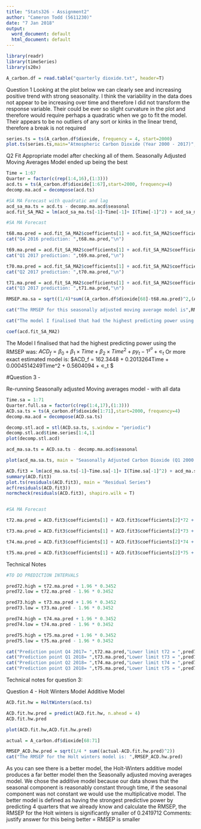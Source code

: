 ```yaml
---
title: "Stats326 - Assignment2"
author: "Cameron Todd (5611230)"
date: "7 Jan 2018"
output:
  word_document: default
  html_document: default
---
```


```r
library(readr)
library(timeSeries)
library(s20x)
```
```r
A_carbon.df = read.table("quarterly dioxide.txt", header=T)
```
Question 1
Looking at the plot below we can clearly see and increasing positive trend with strong seasonality. I think the variability in the data does not appear to be increasing over time and therefore I did not transform the response variable. Their could be ever so slight curvature in the plot and therefore would require perhaps a quadratic when we go to fit the model. Their appears to be no outliers of any sort or kinks in the linear trend, therefore a break is not required

```r

series.ts = ts(A_carbon.df$dioxide, frequency = 4, start=2000)
plot.ts(series.ts,main="Atmospheric Carbon Dioxide (Year 2000 - 2017)", xlab="Year",ylab="Carbon Dioxide level (ppm) ")

```

Q2 Fit Appropriate model after checking all of them. Seasonally Adjusted Moving Averages Model ended up being the best
```r
Time = 1:67
Quarter = factor(c(rep(1:4,16),(1:3)))
acd.ts = ts(A_carbon.df$dioxide[1:67],start=2000, frequency=4)
decomp.ma.acd = decompose(acd.ts)

#SA MA Forecast with quadratic and lag
acd_sa_ma.ts = acd.ts - decomp.ma.acd$seasonal
acd.fit_SA_MA2 = lm(acd_sa_ma.ts[-1]~Time[-1]+ I(Time[-1]^2) + acd_sa_ma.ts[-67])

#SA MA Forecast

t68.ma.pred = acd.fit_SA_MA2$coefficients[1] + acd.fit_SA_MA2$coefficients[2]*68 + acd.fit_SA_MA2$coefficients[3] *(68^2) + acd.fit_SA_MA2$coefficients[4] * acd_sa_ma.ts[67]
cat("Q4 2016 prediction: ",t68.ma.pred,"\n")

t69.ma.pred = acd.fit_SA_MA2$coefficients[1] + acd.fit_SA_MA2$coefficients[2]*69 + acd.fit_SA_MA2$coefficients[3] *(69^2) + acd.fit_SA_MA2$coefficients[4] * t68.ma.pred
cat("Q1 2017 prediction: ",t69.ma.pred,"\n")

t70.ma.pred = acd.fit_SA_MA2$coefficients[1] + acd.fit_SA_MA2$coefficients[2]*70 + acd.fit_SA_MA2$coefficients[3] *(70^2) + acd.fit_SA_MA2$coefficients[4] * t69.ma.pred
cat("Q2 2017 prediction: ",t70.ma.pred,"\n")

t71.ma.pred = acd.fit_SA_MA2$coefficients[1] + acd.fit_SA_MA2$coefficients[2]*71 + acd.fit_SA_MA2$coefficients[3] *(71^2) + acd.fit_SA_MA2$coefficients[4] * t70.ma.pred
cat("Q3 2017 prediction: ",t71.ma.pred,"\n")

RMSEP.ma.sa = sqrt((1/4)*sum((A_carbon.df$dioxide[68]-t68.ma.pred)^2,(A_carbon.df$dioxide[69]-t69.ma.pred)^2,(A_carbon.df$dioxide[70]-t70.ma.pred)^2,(A_carbon.df$dioxide[71]-t71.ma.pred)^2))

cat("The RMSEP for this seasonally adjusted moving average model is",RMSEP.ma.sa,"\n")

cat("The model I finalised that had the highest predicting power using the RMSEP was: ")

```
```r
coef(acd.fit_SA_MA2)
```
The Model I finalised that had the highest predicting power using the RMSEP was:
$ACD_f = β_0 + β_1 × Time + β_2 × Time^2 + py_t-1^s^a + ∊_t$ 
Or more exact estimated model is:
$ACD_f = 162.3448 + 0.2013264Time + 0.0004514249Time^2 + 0.5604094 + ∊_t $

#Question 3 - 

Re-running Seasonally adjusted Moving averages model - with all data

```r
Time.sa = 1:71
Quarter.full.sa = factor(c(rep(1:4,17),(1:3)))
ACD.sa.ts = ts(A_carbon.df$dioxide[1:71],start=2000, frequency=4)
decomp.ma.acd = decompose(ACD.sa.ts)

decomp.stl.acd = stl(ACD.sa.ts, s.window = "periodic")
decomp.stl.acd$time.series[1:4,1]
plot(decomp.stl.acd)

acd_ma.sa.ts = ACD.sa.ts - decomp.ma.acd$seasonal

plot(acd_ma.sa.ts, main = "Seasonally Adjusted Carbon Dioxide (Q1 2000 - Q3 2017)" , xlab="Quarter", ylab="Carbon Dioxide (ppm)")

ACD.fit3 = lm(acd_ma.sa.ts[-1]~Time.sa[-1]+ I(Time.sa[-1]^2) + acd_ma.sa.ts[-71])
summary(ACD.fit3)
plot.ts(residuals(ACD.fit3), main = "Residual Series")
acf(residuals(ACD.fit3))
normcheck(residuals(ACD.fit3), shapiro.wilk = T)


#SA MA Forecast

t72.ma.pred = ACD.fit3$coefficients[1] + ACD.fit3$coefficients[2]*72 + ACD.fit3$coefficients[3] *(72^2) + ACD.fit3$coefficients[4] * acd_ma.sa.ts[71]

t73.ma.pred = ACD.fit3$coefficients[1] + ACD.fit3$coefficients[2]*73 + ACD.fit3$coefficients[3] *(73^2) + ACD.fit3$coefficients[4] * t72.ma.pred

t74.ma.pred = ACD.fit3$coefficients[1] + ACD.fit3$coefficients[2]*74 + ACD.fit3$coefficients[3] *(74^2) + ACD.fit3$coefficients[4] * t73.ma.pred

t75.ma.pred = ACD.fit3$coefficients[1] + ACD.fit3$coefficients[2]*75 + ACD.fit3$coefficients[3] *(75^2) + ACD.fit3$coefficients[4] * t74.ma.pred

```

Technical Notes

```r

#TO DO PREDICTION INTERVALS 

pred72.high = t72.ma.pred + 1.96 * 0.3452
pred72.low = t72.ma.pred - 1.96 * 0.3452

pred73.high = t73.ma.pred + 1.96 * 0.3452
pred73.low = t73.ma.pred - 1.96 * 0.3452

pred74.high = t74.ma.pred + 1.96 * 0.3452
pred74.low = t74.ma.pred - 1.96 * 0.3452

pred75.high = t75.ma.pred + 1.96 * 0.3452
pred75.low = t75.ma.pred - 1.96 * 0.3452

cat("Prediction point Q4 2017= ",t72.ma.pred,"Lower limit t72 = ",pred72.low, " Upper limit t72 = ",pred72.high,  "\n")
cat("Prediction point Q1 2018= ",t73.ma.pred,"Lower limit t73 = ",pred73.low, " Upper limit t73 = ",pred73.high,  "\n")
cat("Prediction point Q2 2018= ",t74.ma.pred,"Lower limit t74 = ",pred74.low, " Upper limit t74 = ",pred74.high,  "\n")
cat("Prediction point Q3 2018= ",t75.ma.pred,"Lower limit t75 = ",pred75.low, " Upper limit t75 = ",pred75.high,  "\n")
```
Technical notes for question 3:




Question 4 - Holt Winters Model
Additive Model
```r
ACD.fit.hw = HoltWinters(acd.ts)

ACD.fit.hw.pred = predict(ACD.fit.hw, n.ahead = 4)
ACD.fit.hw.pred

plot(ACD.fit.hw,ACD.fit.hw.pred)

actual = A_carbon.df$dioxide[68:71]

RMSEP_ACD.hw.pred = sqrt(1/4 * sum((actual-ACD.fit.hw.pred)^2))
cat("The RMSEP for the Holt winters model is: ",RMSEP_ACD.hw.pred)
```
As you can see there is a better model, the Holt-Winters additive model produces a far better model then the Seasonally adjusted moving averages model. We chose the additive model because our data shows that the seasonal component is reasonably constant through time, if the seasonal component was not constant we would use the multiplicative model. The better model is defined as having the strongest predictive power by predicting 4 quarters that we already know and calculate the RMSEP, the RMSEP for the Holt winters is significantly smaller of 0.2419712
Comments: justify answer for this being better = RMSEP is smaller